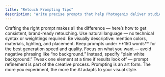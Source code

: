 ```yaml
---
title: "Retouch Prompting Tips"
description: "Write precise prompts that help Photogenix deliver studio-quality results."
---
```


<Info>
Crafting the right prompt makes all the difference — here’s how to get consistent, brand-ready retouching.
</Info>

<Tip>
Use natural language — no technical syntax or weightings required.
</Tip>

<Tip>
Be visually descriptive: mention colors, materials, lighting, and placement.
</Tip>

<Tip>
Keep prompts under **150 words** for the best generation speed and quality.
</Tip>

<Tip>
Focus on what you want — avoid negative phrasing like “no background.” Instead, specify “plain white background.”
</Tip>

<Tip>
Tweak one element at a time if results look off — prompt refinement is part of the creative process.
</Tip>

<Note>
Prompting is an art form. The more you experiment, the more the AI adapts to your visual style.
</Note>
